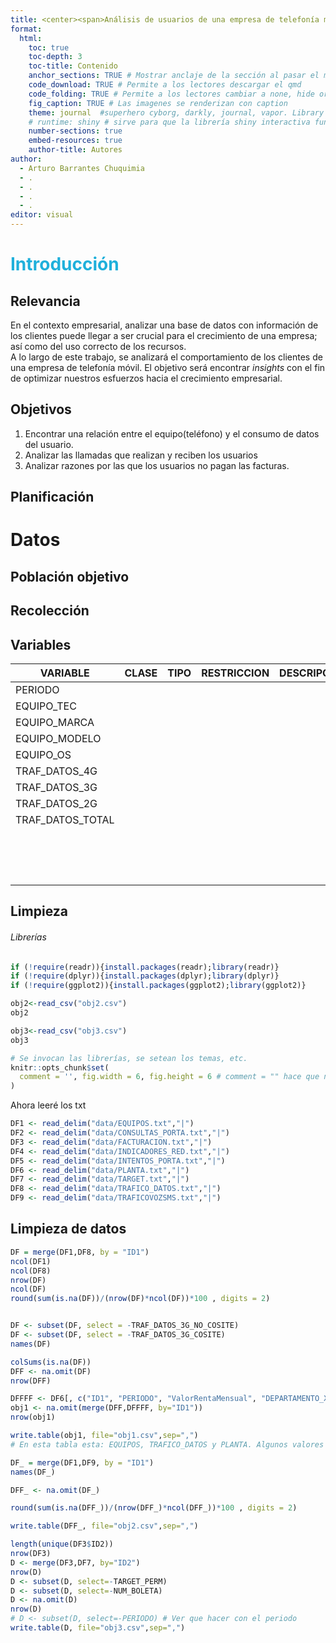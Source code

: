 ```yaml
---
title: <center><span>Análisis de usuarios de una empresa de telefonía movil.</span></center>
format: 
  html:
    toc: true
    toc-depth: 3
    toc-title: Contenido
    anchor_sections: TRUE # Mostrar anclaje de la sección al pasar el mouse
    code_download: TRUE # Permite a los lectores descargar el qmd
    code_folding: TRUE # Permite a los lectores cambiar a none, hide or show
    fig_caption: TRUE # Las imagenes se renderizan con caption
    theme: journal  #superhero cyborg, darkly, journal, vapor. Library "bslib"
    # runtime: shiny # sirve para que la librería shiny interactiva funcione. library("shiny")
    number-sections: true
    embed-resources: true
    author-title: Autores
author: 
  - Arturo Barrantes Chuquimia
  - .
  - .
  - .
  - .
editor: visual
---
```


# [**Introducción**]{style="color:#1FB0DB"}

## **Relevancia**

En el contexto empresarial, analizar una base de datos con información de los clientes puede llegar a ser crucial para el crecimiento de una empresa; así como del uso correcto de los recursos.\
A lo largo de este trabajo, se analizará el comportamiento de los clientes de una empresa de telefonía móvil. El objetivo será encontrar *insights* con el fin de optimizar nuestros esfuerzos hacia el crecimiento empresarial.

## **Objetivos**

1.  Encontrar una relación entre el equipo(teléfono) y el consumo de datos del usuario.
2.  Analizar las llamadas que realizan y reciben los usuarios
3.  Analizar razones por las que los usuarios no pagan las facturas.

## **Planificación**

# **Datos**

## **Población objetivo**

## **Recolección**

## **Variables**

| VARIABLE         | CLASE | TIPO | RESTRICCION | DESCRIPCCION |
|------------------|-------|------|-------------|--------------|
| PERIODO          |       |      |             |              |
| EQUIPO_TEC       |       |      |             |              |
| EQUIPO_MARCA     |       |      |             |              |
| EQUIPO_MODELO    |       |      |             |              |
| EQUIPO_OS        |       |      |             |              |
| TRAF_DATOS_4G    |       |      |             |              |
| TRAF_DATOS_3G    |       |      |             |              |
| TRAF_DATOS_2G    |       |      |             |              |
| TRAF_DATOS_TOTAL |       |      |             |              |
|                  |       |      |             |              |
|                  |       |      |             |              |
|                  |       |      |             |              |
|                  |       |      |             |              |
|                  |       |      |             |              |
|                  |       |      |             |              |
|                  |       |      |             |              |
|                  |       |      |             |              |
|                  |       |      |             |              |
|                  |       |      |             |              |
|                  |       |      |             |              |
|                  |       |      |             |              |
|                  |       |      |             |              |
|                  |       |      |             |              |
|                  |       |      |             |              |

## **Limpieza**

###### Librerías

```r
if (!require(readr)){install.packages(readr);library(readr)}
if (!require(dplyr)){install.packages(dplyr);library(dplyr)}
if (!require(ggplot2)){install.packages(ggplot2);library(ggplot2)}
```

```r
obj2<-read_csv("obj2.csv")
obj2
```

```r
obj3<-read_csv("obj3.csv")
obj3
```

```r
# Se invocan las librerías, se setean los temas, etc.
knitr::opts_chunk$set(
  comment = '', fig.width = 6, fig.height = 6 # comment = "" hace que no se vean los comentarios
)
```

Ahora leeré los txt

```r
DF1 <- read_delim("data/EQUIPOS.txt","|")
DF2 <- read_delim("data/CONSULTAS_PORTA.txt","|")
DF3 <- read_delim("data/FACTURACION.txt","|")
DF4 <- read_delim("data/INDICADORES_RED.txt","|")
DF5 <- read_delim("data/INTENTOS_PORTA.txt","|")
DF6 <- read_delim("data/PLANTA.txt","|")
DF7 <- read_delim("data/TARGET.txt","|")
DF8 <- read_delim("data/TRAFICO_DATOS.txt","|")
DF9 <- read_delim("data/TRAFICOVOZSMS.txt","|")
```

## **Limpieza de datos**

```r
DF = merge(DF1,DF8, by = "ID1")
ncol(DF1)
ncol(DF8)
nrow(DF)
ncol(DF)
round(sum(is.na(DF))/(nrow(DF)*ncol(DF))*100 , digits = 2)


DF <- subset(DF, select = -TRAF_DATOS_3G_NO_COSITE)
DF <- subset(DF, select = -TRAF_DATOS_3G_COSITE)
names(DF)

colSums(is.na(DF))
DFF <- na.omit(DF)
nrow(DFF)

DFFFF <- DF6[, c("ID1", "PERIODO", "ValorRentaMensual", "DEPARTAMENTO_XDR", "DEPARTAMENTO_CDR")]
obj1 <- na.omit(merge(DFF,DFFFF, by="ID1"))
nrow(obj1)

write.table(obj1, file="obj1.csv",sep=",") 
# En esta tabla esta: EQUIPOS, TRAFICO_DATOS y PLANTA. Algunos valores de periodo se repiten, averiguar que hacer con eso
```

```r
DF_ = merge(DF1,DF9, by = "ID1")
names(DF_)

DFF_ <- na.omit(DF_)

round(sum(is.na(DFF_))/(nrow(DFF_)*ncol(DFF_))*100 , digits = 2)

write.table(DFF_, file="obj2.csv",sep=",")
```

```r

length(unique(DF3$ID2))
nrow(DF3)
D <- merge(DF3,DF7, by="ID2")
nrow(D)
D <- subset(D, select=-TARGET_PERM)
D <- subset(D, select=-NUM_BOLETA)
D <- na.omit(D)
nrow(D)
# D <- subset(D, select=-PERIODO) # Ver que hacer con el periodo
write.table(D, file="obj3.csv",sep=",")
```
